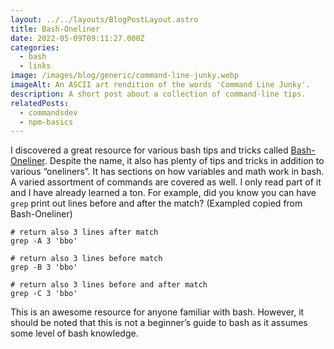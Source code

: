 ```yaml
---
layout: ../../layouts/BlogPostLayout.astro
title: Bash-Oneliner
date: 2022-05-09T09:11:27.000Z
categories:
  - bash
  - links
image: /images/blog/generic/command-line-junky.webp
imageAlt: An ASCII art rendition of the words 'Command Line Junky'.
description: A short post about a collection of command-line tips.
relatedPosts:
  - commandsdev
  - npm-basics
---
```

I discovered a great resource for various bash tips and tricks called
[Bash-Oneliner](https://onceupon.github.io/Bash-Oneliner/).
Despite the name, it also has plenty of tips and tricks in addition to various “oneliners”.
It has sections on how variables and math work in bash. A varied assortment of commands
are covered as well. I only read part of it and I have already learned a ton.
For example, did you know you can have `grep` print out lines before and after the match?
(Exampled copied from Bash-Oneliner)

```
# return also 3 lines after match
grep -A 3 'bbo'

# return also 3 lines before match
grep -B 3 'bbo'

# return also 3 lines before and after match
grep -C 3 'bbo'
```

This is an awesome resource for anyone familiar with bash. However, it
should be noted that this is not a beginner’s guide to bash as it assumes some
level of bash knowledge.

<RandomSupport />
